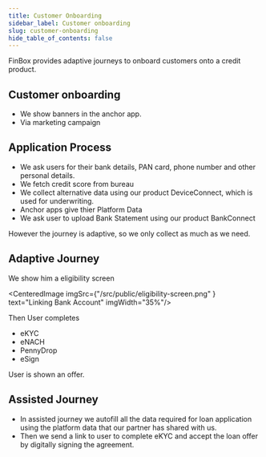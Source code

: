 ```yaml
---
title: Customer Onboarding
sidebar_label: Customer onboarding
slug: customer-onboarding
hide_table_of_contents: false
---
```



FinBox provides adaptive journeys to onboard customers onto a credit product. 


## Customer onboarding

- We show banners in the anchor app.
- Via marketing campaign



## Application Process

* We ask users for their bank details, PAN card, phone number and other personal details. 
* We fetch credit score from bureau
* We collect alternative data using our product DeviceConnect, which is used for underwriting.
* Anchor apps give thier Platform Data 
* We ask user to upload Bank Statement using our product BankConnect 

However the journey is adaptive, so we only collect as much as we need.

## Adaptive Journey 

We show him a eligibility screen

<CenteredImage  imgSrc={"/src/public/eligibility-screen.png" } text="Linking Bank Account" imgWidth="35%"/>

Then User completes

- eKYC
- eNACH
- PennyDrop
- eSign

User is shown an offer.


## Assisted Journey

* In assisted journey we autofill all the data required for loan application using the platform data that our partner has shared with us.
* Then we send a link to user to complete eKYC and accept the loan offer by digitally signing the agreement.



